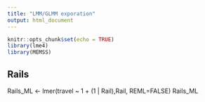 ```yaml
---
title: "LMM/GLMM exporation"
output: html_document
---
```


```r
knitr::opts_chunk$set(echo = TRUE)
library(lme4)
library(MEMSS)
```

## Rails
Rails_ML <- lmer(travel ~ 1 + (1 | Rail),Rail, REML=FALSE)
Rails_ML
